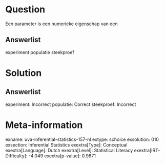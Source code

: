Question
========

Een parameter is een numerieke eigenschap van een

Answerlist
----------

experiment
populatie
steekproef

Solution
========

Answerlist
----------

experiment: Incorrect
populatie: Correct
steekproef: Incorrect

Meta-information
================
exname: uva-inferential-statistics-157-nl
extype: schoice
exsolution: 010
exsection: Inferential Statistics
exextra[Type]: Conceptual
exextra[Language]: Dutch
exextra[Level]: Statistical Literacy
exextra[IRT-Difficulty]: -4.049
exextra[p-value]: 0.9871
